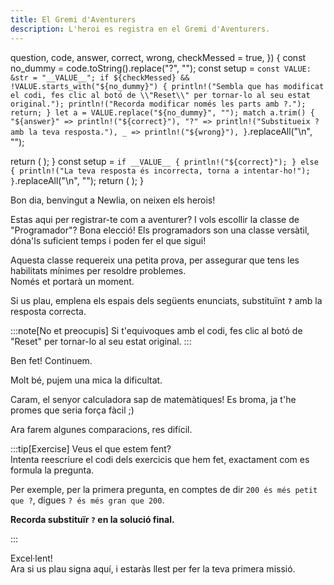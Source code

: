 ```yaml
---
title: El Gremi d'Aventurers
description: L'heroi es registra en el Gremi d'Aventurers.
---
```



  question,
  code,
  answer,
  correct,
  wrong,
  checkMessed = true,
}) {
  const no_dummy = code.toString().replace("?", "");
  const setup = `
        const VALUE: &str = "__VALUE__";
        if ${checkMessed} && !VALUE.starts_with("${no_dummy}") {
            println!("Sembla que has modificat el codi, fes clic al botó de \\"Reset\\" per tornar-lo al seu estat original.");
            println!("Recorda modificar només les parts amb ?.");
            return;
        }
        let a = VALUE.replace("${no_dummy}", "");
        match a.trim() {
            "${answer}" => println!("${correct}"),
            "?" => println!("Substitueix ? amb la teva resposta."),
            _ => println!("${wrong}"),
        }
    `.replaceAll("\n", "");

  return (
    <QuestionCard question={question}>
      <CodeBlock
        client:only
        code={code}
        setup={setup}
        showLineNumbers={false}
        lang="ca"
      />
    </QuestionCard>
  );
}
  const setup = `
        if __VALUE__ {
            println!("${correct}");
        } else {
            println!("La teva resposta és incorrecta, torna a intentar-ho!");
        }
    `.replaceAll("\n", "");
  return (
    <QuestionCard question={question}>
      <CodeBlock
        client:only
        code={code}
        setup={setup}
        showLineNumbers={false}
        lang="ca"
      />
    </QuestionCard>
  );
}

Bon dia, benvingut a Newlia, on neixen els herois!

Estas aqui per registrar-te com a aventurer? I vols escollir la classe de "Programador"?
Bona elecció! Els programadors son una classe versàtil, dóna'ls suficient temps i poden fer el que sigui!

Aquesta classe requereix una petita prova, per assegurar que tens les habilitats mínimes per resoldre problemes.  
Només et portarà un moment.

Si us plau, emplena els espais dels següents enunciats, substituïnt **`?`** amb la resposta correcta.

:::note[No et preocupis]
Si t'equivoques amb el codi, fes clic al botó de "Reset" per tornar-lo al seu estat original.
:::

<SimpleQuestion
  question="Què són cinc més cinc?"
  code="5 + 5 == ?"
  answer="10"
  correct="5 + 5 == 10, ben fet!"
  wrong="5 + 5 != {a}, torna a intentar-ho!"
/>

Ben fet! Continuem.

<SimpleQuestion
  question="Què és menys un menys un?"
  code="-1 - 1 == ?"
  answer="-2"
  correct="Així és, -2! Veig que no t'enganyen fàcilment."
  wrong="-1 - 1 != {a}, torna a intentar-ho!"
/>

Molt bé, pujem una mica la dificultat.

<SimpleQuestion
  question="Quin és el nombre que multiplicat per dos és igual a setze dividit per quatre?"
  code="16 / 4 == 2 * ?"
  answer="2"
  correct="Perfecte! Ara ja saps com fer que l'ordinador fagi càlculs senzills per tu, ben fet!"
  wrong="16 / 4 != 2 * {a}, torna a intentar-ho!"
/>

Caram, el senyor calculadora sap de matemàtiques!
Es broma, ja t'he promes que seria força fàcil ;)

Ara farem algunes comparacions, res difícil.

<FreeQuestion
  question="Escriu qualsevol nombre més gran que 200."
  code="200 < ?"
  correct="Correcte!"
/>

<FreeQuestion
  question="D'acord... Ara un nombre més petit que 200."
  code="200 > ?"
  correct="Perfecte!"
/>

<FreeQuestion
  question="Ara un que sigui més petit o igual que 0."
  code="0 >= ?"
  correct="Bona resposta!"
/>

<FreeQuestion
  question="I finalment un que sigui més gran o igual que 0."
  code="0 <= ?"
  correct="Fantastic!"
/>

:::tip[Exercise]
Veus el que estem fent?  
Intenta reescriure el codi dels exercicis que hem fet, exactament com es formula la pregunta.

Per exemple, per la primera pregunta, en comptes de dir `200 és més petit que ?`, digues `? és més gran que 200`.

**Recorda substituïr `?` en la solució final.**

<FreeQuestion
  question="Escriu qualsevol nombre més gran que 200."
  correct="Correcte!"
/>

<FreeQuestion
  question="D'acord... Ara un nombre més petit que 200."
  correct="Perfecte!"
/>

<FreeQuestion
  question="Ara un que sigui més petit o igual que 0."
  correct="Bona resposta!"
/>

<FreeQuestion
  question="I finalment un que sigui més gran o igual que 0."
  correct="Fantastic!"
/>
:::

Excel·lent!  
Ara si us plau signa aquí, i estaràs llest per fer la teva primera missió.

<QuestionCard>
  <CodeBlock
    client:only
    code={'let name = "?";'}
    setup={
      '__VALUE__; if name == "?" { println!("pista: simplement canvia ? pel teu nom!") } else { println!("{name}, benvingut al Gremi d\'Aventurers!") }'
    }
    lang="ca"
  />
</QuestionCard>
